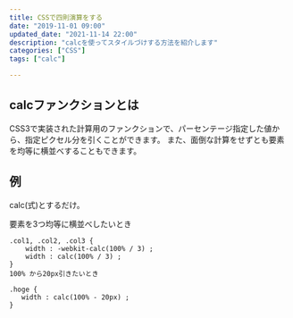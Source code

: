 ```yaml
---
title: CSSで四則演算をする
date: "2019-11-01 09:00"
updated_date: "2021-11-14 22:00"
description: "calcを使ってスタイルづけする方法を紹介します"
categories: ["CSS"]
tags: ["calc"]

---
```

## calcファンクションとは
CSS3で実装された計算用のファンクションで、パーセンテージ指定した値から、指定ピクセル分を引くことができます。
また、面倒な計算をせずとも要素を均等に横並べすることもできます。

## 例
calc(式)とするだけ。

要素を3つ均等に横並べしたいとき
```
.col1, .col2, .col3 {
    width : -webkit-calc(100% / 3) ;
    width : calc(100% / 3) ;
}
100% から20px引きたいとき

.hoge {
   width : calc(100% - 20px) ;
}
```
